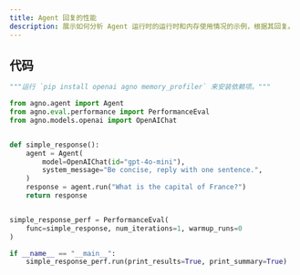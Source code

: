 ```yaml
---
title: Agent 回复的性能
description: 展示如何分析 Agent 运行时的运行时和内存使用情况的示例，根据其回复。
---
```


## 代码

```python
"""运行 `pip install openai agno memory_profiler` 来安装依赖项。"""

from agno.agent import Agent
from agno.eval.performance import PerformanceEval
from agno.models.openai import OpenAIChat


def simple_response():
    agent = Agent(
        model=OpenAIChat(id="gpt-4o-mini"),
        system_message="Be concise, reply with one sentence.",
    )
    response = agent.run("What is the capital of France?")
    return response


simple_response_perf = PerformanceEval(
    func=simple_response, num_iterations=1, warmup_runs=0
)

if __name__ == "__main__":
    simple_response_perf.run(print_results=True, print_summary=True)
```